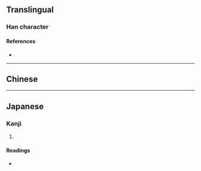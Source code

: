 {{also|尝}}
{{character info}}
==Translingual==

===Han character===
{{Han char|rn=30|rad=口|as=14|sn=17|four=69061|canj=RFBA|ids=⿰口嘗}}

====References====
* {{Han ref|kx=0212.191|dkj=04494|hdz=10696.100|uh=5690|ud=22160|bh=C07C|bd=49276}}

----

==Chinese==
{{zh-forms|t=嘗|t2=嚐|s=尝|alt=𰈇-nonstandard simp.}}
{{zh-see|嘗||to [[taste]]; to [[experience]]}}


----

==Japanese==

===Kanji===
{{ja-kanji|grade=|rs=口14}}

# {{rfdef|ja|sort=口14}}

====Readings====
* {{ja-readings|on=[[しょう]] (shō)|kun=[[なめる]] (nameru)}}